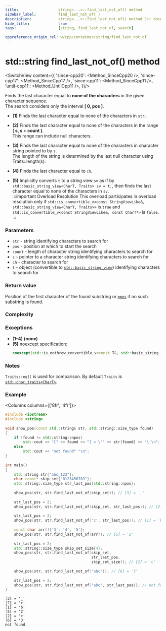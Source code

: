 ```yaml
---
title:					string<...>::find_last_not_of() method
sidebar_label:			find_last_not_of( )
description:			string<...>::find_last_not_of() method C++ documentation
hide_title:				true
tags:					[string, find_last_not_of, search]

cppreference_origin_rel: w/cpp/container/string/find_last_not_of
---
```




<!----------------- Codes ---------------------->

<!-- find_last_not_of() -->

# std::string find_last_not_of() method

<SwitchView content={{
	'since-cpp20': <Method_SinceCpp20 />,
	'since-cpp17': <Method_SinceCpp17 />,
	'since-cpp11': <Method_SinceCpp11 />,
	'until-cpp11': <Method_UntilCpp11 />,
}}/>

Finds the last character equal to **none of the characters** in the given character sequence.  
The search considers only the interval **[ 0, pos ]**.

 - **(1)** Finds the last character equal to none of the characters in `str`.

 - **(2)** Finds the last character equal to none of the characters in the range **[ s, s + count )**.  
	This range can include null characters.

 - **(3)** Finds the last character equal to none of the characters in character string pointed to by `s`.  
	 The length of the string is determined by the last null character using Traits::length(s).

 - **(4)** Finds the last character equal to `ch`.

 - **(5)** Implicitly converts `t` to a string view `sv` as if by `std::basic_string_view<CharT, Traits> sv = t;`, then finds the last character equal to none of the characters in `sv`.  
	:::important Overload Resolution
	This overload participates in overload resolution only if `std::is_convertible_v<const StringViewLike&, std::basic_string_view<CharT, Traits>>` is `true` and `std::is_convertible_v<const StringViewLike&, const CharT*>` is `false`.
	:::

### Parameters

 - `str` - string identifying characters to search for
 - `pos` - position at which to start the search
 - `count` - length of character string identifying characters to search for
 - `s` - pointer to a character string identifying characters to search for
 - `ch` - character to search for
 - `t` - object (convertible to [`std::basic_string_view`](../string_view)) identifying characters to search for

### Return value

Position of the first character of the found substring or [`npos`](#) if no such substring is found.

### Complexity

<ImproveSection />

### Exceptions

 - **(1-4)** **(none)**
 - **(5)** noexcept specification:
	```cpp
	noexcept(std::is_nothrow_convertible_v<const T&, std::basic_string_view<CharT, Traits>>)
	```

### Notes

`Traits::eq()` is used for comparison. By default `Traits` is [`std::char_traits<CharT>`](#).

### Example

<Columns columns={['8fr', '4fr']}>
<div>

```cpp
#include <iostream>
#include <string>
 
void show_pos(const std::string& str, std::string::size_type found)
{
    if (found != std::string::npos)
        std::cout << "[" << found << "] = \'" << str[found] << "\'\n";
    else
        std::cout << "not found" "\n";
}
 
int main()
{
    std::string str{"abc_123"};
    char const* skip_set{"0123456789"};
    std::string::size_type str_last_pos{std::string::npos};
 
    show_pos(str, str.find_last_not_of(skip_set)); // [3] = '_'
 
    str_last_pos = 2;
    show_pos(str, str.find_last_not_of(skip_set, str_last_pos)); // [2] = 'c'
 
    str_last_pos = 2;
    show_pos(str, str.find_last_not_of('c', str_last_pos)); // [1] = 'b'
 
    const char arr[]{'3', '4', '5'};
    show_pos(str, str.find_last_not_of(arr)); // [5] = '2'
 
    str_last_pos = 2;
    std::string::size_type skip_set_size{4};
    show_pos(str, str.find_last_not_of(skip_set,
                                       str_last_pos,
                                       skip_set_size)); // [2] = 'c'
 
    show_pos(str, str.find_last_not_of("abc")); // [6] = '3'
 
    str_last_pos = 2;
    show_pos(str, str.find_last_not_of("abc", str_last_pos)); // not found
}
```

</div>
<div>

```plaintext title="Output"
[3] = '_'
[2] = 'c'
[1] = 'b'
[5] = '2'
[2] = 'c'
[6] = '3'
not found
```

</div>
</Columns>
